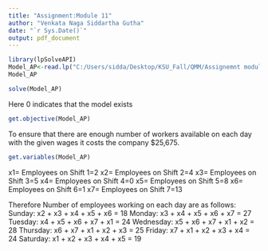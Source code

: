 ---
title: "Assignment:Module 11"
author: "Venkata Naga Siddartha Gutha"
date: "`r Sys.Date()`"
output: pdf_document
---

```{r}
library(lpSolveAPI)
Model_AP<-read.lp("C:/Users/sidda/Desktop/KSU_Fall/QMM/Assignemnt module 11/qmm.lp")
Model_AP
```

```{r}
solve(Model_AP)

```
Here 0 indicates that the model exists

```{r}
get.objective(Model_AP)

```
To ensure that there are enough number of workers available on each day with the given wages it costs the company $25,675.
```{r}

get.variables(Model_AP)
```
x1= Employees on Shift 1=2
\newline
x2= Employees on Shift 2=4
\newline
x3= Employees on Shift 3=5
\newline
x4= Employees on Shift 4=0
\newline
x5= Employees on Shift 5=8
\newline
x6= Employees on Shift 6=1
\newline
x7= Employees on Shift 7=13
\newline


Therefore Number of employees working on each day are as follows:
\newline
Sunday: x2 + x3 + x4 + x5 + x6 = 18
\newline
Monday: x3 + x4 + x5 + x6 + x7 = 27
\newline
Tuesday: x4 + x5 + x6 + x7 + x1 = 24
\newline
Wednesday: x5 + x6 + x7 + x1 + x2 = 28
\newline
Thursday: x6 + x7 + x1 + x2 + x3 = 25
\newline
Friday: x7 + x1 + x2 + x3 + x4 = 24
\newline
Saturday: x1 + x2 + x3 + x4 + x5 = 19
\newline



